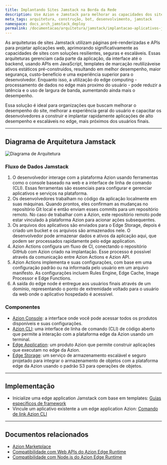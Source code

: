 ```yaml
---
title: Implantando Sites Jamstack na Borda da Rede
description: Use Azion e Jamstack para melhorar as capacidades dos sites com soluções resilientes, seguras e escaláveis.
meta_tags: arquitetura, construção, bot, desenvolvimento, jamstack
namespace: docs_arch_jamstack_deploy
permalink: /documentacao/arquitetura/jamstack/implantacao-aplicativos-jamstack/
---
```


As arquiteturas de sites Jamstack utilizam páginas pré-renderizadas e APIs para projetar aplicações web, aprimorando significativamente as capacidades de sites com soluções resilientes, seguras e escaláveis. Essas arquiteturas gerenciam cada parte da aplicação, da interface até o backend, usando APIs em JavaScript, templates de marcação reutilizáveis ​e ativos estáticos pré-construídos, resultando em melhor desempenho, maior segurança, custo-benefício e uma experiência superior para o desenvolvedor. Enquanto isso, a utilização do edge computing - processamento de dados no edge mais proximo do usuário - pode reduzir a latência e o uso de largura de banda, aumentando ainda mais o desempenho.

Essa solução é ideal para organizações que buscam melhorar o desempenho do site, melhorar a experiência geral do usuário e capacitar os desenvolvedores a construir e implantar rapidamente aplicações de alto desempenho e escaláveis no edge, mais próximos dos usuários finais.

---

## Diagrama de Arquitetura Jamstack

![Diagrama de Arquitetura](/assets/docs/images/uploads/jamstack-deploy.png)

### Fluxo de Dados Jamstack 

1. O desenvolvedor interage com a plataforma Azion usando ferramentas como o console baseado na web e a interface de linha de comando (CLI). Essas ferramentas são essenciais para configurar e gerenciar aplicativos e serviços na plataforma.
2. Os desenvolvedores trabalham no código da aplicação localmente em suas máquinas. Quando prontos, eles confirmam as mudanças no repositório Git local e então enviam esses commits para um repositório remoto. No caso de trabalhar com a Azion, este repositório remoto pode estar vinculado à plataforma Azion para acionar ações subsequentes.
3. Os arquivos dos aplicativos são enviados para o Edge Storage, depois é criado um bucket e os arquivos são armazenados nele. O desenvolvedor pode armazenar dados e ativos da aplicação aqui, que podem ser processados rapidamente pelo edge application.
4. Azion Actions configura um fluxo de CI, conectando o repositório GitHub com  Azion criado na implantação. Esse processo é possível através da comunicação entre Azion Actions e Azion API.
5. Azion Actions implementa  e suas configurações, com base em uma configuração padrão ou na informada pelo usuário em um arquivo manifesto. As configurações incluem Rules Engine, Edge Cache, Image Processor e Edge Functions.
6. A saída do edge node é entregue aos usuários finais através de um domínio, representando o ponto de extremidade voltado para o usuário da web onde o aplicativo hospedado é acessível.

### Componentes

- [Azion Console](/pt-br/documentacao/produtos/guias/conhecendo-o-azion-console/): a interface onde você pode acessar todos os produtos disponíveis e suas configurações.
- [Azion CLI](/pt-br/documentacao/produtos/azion-cli/visao-geral/): uma interface de linha de comando (CLI) de código aberto que permite a interação com a plataforma edge da Azion usando um terminal.
- [Edge Application](/pt-br/documentacao/produtos/build/edge-application/): um produto Azion que permite construir aplicações que executam no edge da Azion.
- [Edge Storage](/pt-br/documentacao/produtos/store/edge-storage/): um serviço de armazenamento escalável e seguro projetado para integrar o armazenamento de objetos com a plataforma edge da Azion usando o padrão S3 para operações de objetos.

---

## Implementação 

- Inicialize uma edge application Jamstack com base em templates:
[Guias específicos de framework](/pt-br/documentacao/produtos/build/develop-with-azion/frameworks-specific/visao-geral/)
- Vincule um aplicativo existente a um edge application Azion:
[Comando de link Azion CLI](/pt-br/documentacao/produtos/azion-cli/link-comando/)

---

## Documentos relacionados

- [Azion Marketplace](/pt-br/documentacao/produtos/marketplace/)
- [Compatibilidade com Web APIs do Azion Edge Runtime](/pt-br/documentacao/devtools/runtime-apis/javascript/)
- [Compatibilidade com Node.js do Azion Edge Runtime](/en/documentation/products/azion-edge-runtime/compatibility/node/)